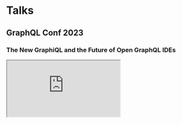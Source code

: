 # Talks

## GraphQL Conf 2023

### The New GraphiQL and the Future of Open GraphQL IDEs

<iframe
  className="aspect-video"
  src="https://www.youtube.com/embed/VdHHfrqQUYQ?si=QmA92BXJ-uiC1lbD"
  title="YouTube video player"
  allow="accelerometer; autoplay; clipboard-write; encrypted-media; gyroscope; picture-in-picture; web-share"
  referrerPolicy="strict-origin-when-cross-origin"
  allowFullScreen
/>

### Shared Schema Policies and Automatic Standards Across Your Company’s Teams

<iframe
  className="aspect-video"
  src="https://www.youtube.com/embed/tjuVrOhdyGY?si=j9uaEFz3xorX8PUL"
  title="YouTube video player"
  allow="accelerometer; autoplay; clipboard-write; encrypted-media; gyroscope; picture-in-picture; web-share"
  referrerPolicy="strict-origin-when-cross-origin"
  allowFullScreen
/>
